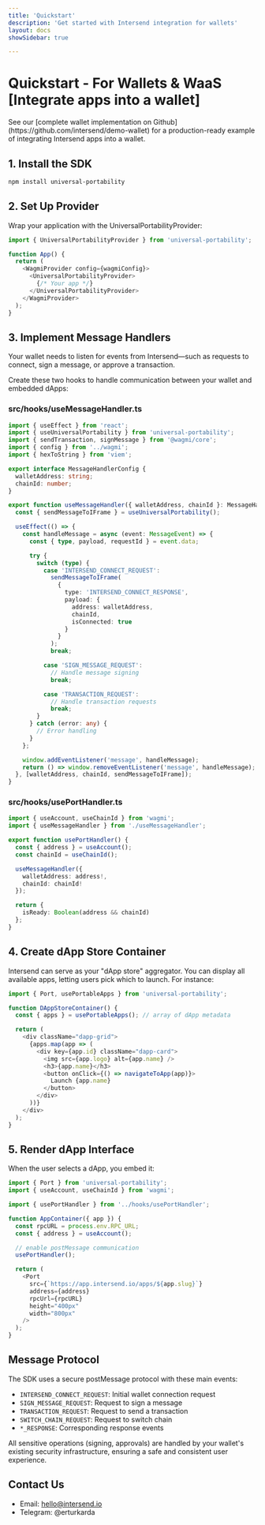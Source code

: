 ```yaml
---
title: 'Quickstart'
description: 'Get started with Intersend integration for wallets'
layout: docs
showSidebar: true

---
```



# Quickstart - For Wallets & WaaS [Integrate apps into a wallet]

<Callout type="tip">
  See our [complete wallet implementation on Github](https://github.com/intersend/demo-wallet) 
  for a production-ready example of integrating Intersend apps into a wallet.
</Callout>



## 1. Install the SDK
```bash
npm install universal-portability
```

## 2. Set Up Provider
Wrap your application with the UniversalPortabilityProvider:

```javascript
import { UniversalPortabilityProvider } from 'universal-portability';

function App() {
  return (
    <WagmiProvider config={wagmiConfig}>
      <UniversalPortabilityProvider>
        {/* Your app */}
      </UniversalPortabilityProvider>
    </WagmiProvider>
  );
}
```

## 3. Implement Message Handlers

Your wallet needs to listen for events from Intersend—such as requests to connect, sign a message, or approve a transaction.

Create these two hooks to handle communication between your wallet and embedded dApps:

### src/hooks/useMessageHandler.ts

```typescript
import { useEffect } from 'react';
import { useUniversalPortability } from 'universal-portability';
import { sendTransaction, signMessage } from '@wagmi/core';
import { config } from '../wagmi';
import { hexToString } from 'viem';

export interface MessageHandlerConfig {
  walletAddress: string;
  chainId: number;
}

export function useMessageHandler({ walletAddress, chainId }: MessageHandlerConfig) {
  const { sendMessageToIFrame } = useUniversalPortability();

  useEffect(() => {
    const handleMessage = async (event: MessageEvent) => {
      const { type, payload, requestId } = event.data;

      try {
        switch (type) {
          case 'INTERSEND_CONNECT_REQUEST':
            sendMessageToIFrame(
              {
                type: 'INTERSEND_CONNECT_RESPONSE',
                payload: {
                  address: walletAddress,
                  chainId,
                  isConnected: true
                }
              }
            );
            break;

          case 'SIGN_MESSAGE_REQUEST':
            // Handle message signing
            break;

          case 'TRANSACTION_REQUEST':
            // Handle transaction requests
            break;
        }
      } catch (error: any) {
        // Error handling
      }
    };

    window.addEventListener('message', handleMessage);
    return () => window.removeEventListener('message', handleMessage);
  }, [walletAddress, chainId, sendMessageToIFrame]);
}
```

### src/hooks/usePortHandler.ts

```typescript
import { useAccount, useChainId } from 'wagmi';
import { useMessageHandler } from './useMessageHandler';

export function usePortHandler() {
  const { address } = useAccount();
  const chainId = useChainId();

  useMessageHandler({
    walletAddress: address!,
    chainId: chainId!
  });

  return {
    isReady: Boolean(address && chainId)
  };
}
```

## 4. Create dApp Store Container

Intersend can serve as your "dApp store" aggregator. You can display all available apps, letting users pick which to launch. For instance:

```typescript
import { Port, usePortableApps } from 'universal-portability';

function DAppStoreContainer() {
  const { apps } = usePortableApps(); // array of dApp metadata

  return (
    <div className="dapp-grid">
      {apps.map(app => (
        <div key={app.id} className="dapp-card">
          <img src={app.logo} alt={app.name} />
          <h3>{app.name}</h3>
          <button onClick={() => navigateToApp(app)}>
            Launch {app.name}
          </button>
        </div>
      ))}
    </div>
  );
}
```

## 5. Render dApp Interface

When the user selects a dApp, you embed it:

```typescript
import { Port } from 'universal-portability';
import { useAccount, useChainId } from 'wagmi';

import { usePortHandler } from '../hooks/usePortHandler';

function AppContainer({ app }) {
  const rpcURL = process.env.RPC_URL;
  const { address } = useAccount();

  // enable postMessage communication
  usePortHandler();

  return (
    <Port
      src={`https://app.intersend.io/apps/${app.slug}`}
      address={address}
      rpcUrl={rpcURL}
      height="400px"
      width="800px"
    />
  );
}
```

## Message Protocol

The SDK uses a secure postMessage protocol with these main events:

- `INTERSEND_CONNECT_REQUEST`: Initial wallet connection request
- `SIGN_MESSAGE_REQUEST`: Request to sign a message
- `TRANSACTION_REQUEST`: Request to send a transaction
- `SWITCH_CHAIN_REQUEST`: Request to switch chain
- `*_RESPONSE`: Corresponding response events

All sensitive operations (signing, approvals) are handled by your wallet's existing security infrastructure, ensuring a safe and consistent user experience.

## Contact Us

- Email: hello@intersend.io
- Telegram: @erturkarda
